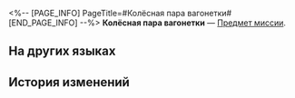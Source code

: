 <%-- [PAGE_INFO]
PageTitle=#Колёсная пара вагонетки#
[END_PAGE_INFO] --%>
{{Предмет Инфобокс
|id          = 140039
|Изображение = Предмет Колёсная пара вагонетки.png
|Тип         = Предмет миссии
|Инвентарь   = Миссии
|Редкость    = 3
|Эффект      = 
|Описание    = Деталь, используемая для соединения колёс вагонетки.
}}
{{Описание|''«Прочная опора соединяет два колеса вагонетки».''}}
'''Колёсная пара вагонетки''' — [[Предмет миссии]].

==На других языках==
{{На других языках
|en   = Mine Cart Wheelset
|zhs  = 矿车轮对
|zht  = 礦車輪軸
|ja   = 鉱車の輪軸
|ko   = 광차 바퀴
|es   = Ruedas de carro minero
|fr   = Jeu de roues de chariot de mine
|ru   = Колёсная пара вагонетки
|th   = ล้อรถขนแร่
|vi   = Bánh Xe Xe Khoáng
|de   = Minenwagen-Räder
|id   = Bantalan Roda Kereta Tambang
|pt   = Eixo do Carrinho de Mineração
}}

==История изменений==
{{История изменений|3.5}}